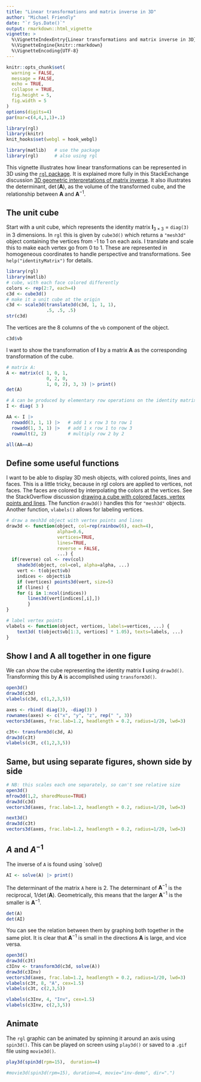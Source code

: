 ```yaml
---
title: "Linear transformations and matrix inverse in 3D"
author: "Michael Friendly"
date: "`r Sys.Date()`"
output: rmarkdown::html_vignette
vignette: >
  %\VignetteIndexEntry{Linear transformations and matrix inverse in 3D}
  %\VignetteEngine{knitr::rmarkdown}
  %\VignetteEncoding{UTF-8}
---
```


```r
knitr::opts_chunk$set(
  warning = FALSE,
  message = FALSE,
  echo = TRUE,
  collapse = TRUE,
  fig.height = 5,
  fig.width = 5
)
options(digits=4)
par(mar=c(4,4,1,1)+.1)
```
```r
library(rgl)
library(knitr)
knit_hooks$set(webgl = hook_webgl)
```

```r
library(matlib)   # use the package
library(rgl)      # also using rgl
```

This vignette illustrates how linear transformations can be represented in 3D using
the [`rgl` package](https://dmurdoch.github.io/rgl/).
It is explained more fully in this StackExchange discussion
[3D geometric interpretations of matrix inverse](https://math.stackexchange.com/questions/1948184/3d-geometric-interpretations-of-matrix-inverse).
It also illustrates the determinant, $\det(\mathbf{A})$, as the volume of the transformed
cube, and the relationship between $\mathbf{A}$ and $\mathbf{A}^{-1}$.


## The unit cube
Start with a unit cube, which represents the identity matrix $\mathbf{I}_{3 \times 3}$ = `diag(3)` in 3 dimensions.
In `rgl` this is given by `cube3d()` which returns a `"mesh3d"` object containing the vertices from -1 to 1
on each axis. I translate and scale this to make each vertex go from 0 to 1.
These are represented in homogeneous coordinates to handle perspective and transformations.
See `help("identityMatrix")` for details.

```r
library(rgl)
library(matlib)
# cube, with each face colored differently
colors <- rep(2:7, each=4)
c3d <- cube3d()
# make it a unit cube at the origin
c3d <- scale3d(translate3d(c3d, 1, 1, 1),
               .5, .5, .5)
str(c3d)
```

The vertices are the 8 columns of the `vb` component of the object.
```r
c3d$vb
```

I want to show the transformation of $\mathbf{I}$ by a matrix $\mathbf{A}$ as the corresponding transformation of the cube.

```r
# matrix A: 
A <- matrix(c( 1, 0, 1, 
               0, 2, 0,  
               1, 0, 2), 3, 3) |> print()
det(A)

# A can be produced by elementary row operations on the identity matrix
I <- diag( 3 )

AA <- I |>
  rowadd(3, 1, 1) |>   # add 1 x row 3 to row 1
  rowadd(1, 3, 1) |>   # add 1 x row 1 to row 3
  rowmult(2, 2)        # multiply row 2 by 2

all(AA==A)
```

## Define some useful functions

I want to be able to display 3D mesh objects, with colored points, lines and faces.
This is a little tricky, because in rgl colors are applied to vertices, not faces. The faces are colored by interpolating the colors at the vertices. See the StackOverflow discussion
[drawing a cube with colored faces, vertex points and lines](http://stackoverflow.com/questions/39730889/rgl-drawing-a-cube-with-colored-faces-vertex-points-and-lines).
The function `draw3d()` handles this for `"mesh3d"` objects.
Another function, `vlabels()` allows for labeling vertices.

```r
# draw a mesh3d object with vertex points and lines
draw3d <- function(object, col=rep(rainbow(6), each=4), 
                   alpha=0.6,  
                   vertices=TRUE, 
                   lines=TRUE, 
                   reverse = FALSE,
                   ...) {
  if(reverse) col <- rev(col)
	shade3d(object, col=col, alpha=alpha, ...)
	vert <- t(object$vb)
	indices <- object$ib
	if (vertices) points3d(vert, size=5)
	if (lines) {
	for (i in 1:ncol(indices))
		lines3d(vert[indices[,i],])
		}
}

# label vertex points
vlabels <- function(object, vertices, labels=vertices, ...) {
	text3d( t(object$vb[1:3, vertices] * 1.05), texts=labels, ...)
}
```

## Show $\mathbf{I}$ and $\mathbf{A}$ all together in one figure

We can show the cube representing the identity matrix $\mathbf{I}$ using `draw3d()`.
Transforming this by $\mathbf{A}$ is accomplished using `transform3d()`.

```r
open3d()
draw3d(c3d)
vlabels(c3d, c(1,2,3,5))

axes <- rbind( diag(3), -diag(3) )
rownames(axes) <- c("x", "y", "z", rep(" ", 3))
vectors3d(axes, frac.lab=1.2, headlength = 0.2, radius=1/20, lwd=3)

c3t<- transform3d(c3d, A) 
draw3d(c3t)
vlabels(c3t, c(1,2,3,5))
```

## Same, but using separate figures, shown side by side

```r
# NB: this scales each one separately, so can't see relative size
open3d()
mfrow3d(1,2, sharedMouse=TRUE)
draw3d(c3d)
vectors3d(axes, frac.lab=1.2, headlength = 0.2, radius=1/20, lwd=3)

next3d()	
draw3d(c3t)
vectors3d(axes, frac.lab=1.2, headlength = 0.2, radius=1/20, lwd=3)
```

## $A$ and $A^{-1}$


The inverse of `A` is found using `solve()
```r
AI <- solve(A) |> print()
```

The determinant of the matrix `A` here is 2. The determinant of $\mathbf{A}^{-1}$ is the reciprocal,
$1/ \det(\mathbf{A})$. Geometrically, this means that the larger $\mathbf{A}^{-1}$ is the smaller is
$\mathbf{A}^{-1}$.

```r
det(A)
det(AI)
```

You can see the relation between them by graphing both together in the same plot.
It is clear that $\mathbf{A}^{-1}$ is small in the directions $\mathbf{A}$ is large,
and vice versa.

```r
open3d()
draw3d(c3t)
c3Inv <- transform3d(c3d, solve(A))
draw3d(c3Inv)
vectors3d(axes, frac.lab=1.2, headlength = 0.2, radius=1/20, lwd=3)
vlabels(c3t, 8, "A", cex=1.5)
vlabels(c3t, c(2,3,5))

vlabels(c3Inv, 4, "Inv", cex=1.5)
vlabels(c3Inv, c(2,3,5))
```

## Animate

The `rgl` graphic can be animated by spinning it around an axis using `spin3d()`.
This can be played on screen using `play3d()` or
saved to a `.gif` file using `movie3d()`.

```r
play3d(spin3d(rpm=15),  duration=4)

#movie3d(spin3d(rpm=15), duration=4, movie="inv-demo", dir=".")
```

